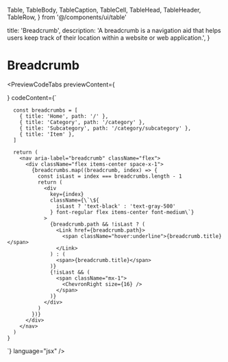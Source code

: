 
  Table,
  TableBody,
  TableCaption,
  TableCell,
  TableHead,
  TableHeader,
  TableRow,
} from '@/components/ui/table'

  title: 'Breadcrumb',
  description:
    'A breadcrumb is a navigation aid that helps users keep track of their location within a website or web application.',
}

# Breadcrumb

<PreviewCodeTabs
  previewContent={
    <div className="group flex w-full items-center justify-center">
      <Breadcrumb />
    </div>
  }
  codeContent={`

      const breadcrumbs = [
        { title: 'Home', path: '/' },
        { title: 'Category', path: '/category' },
        { title: 'Subcategory', path: '/category/subcategory' },
        { title: 'Item' },
      ]

      return (
        <nav aria-label="breadcrumb" className="flex">
          <div className="flex items-center space-x-1">
            {breadcrumbs.map((breadcrumb, index) => {
              const isLast = index === breadcrumbs.length - 1
              return (
                <div
                  key={index}
                  className={\`\${
                    isLast ? 'text-black' : 'text-gray-500'
                  } font-regular flex items-center font-medium\`}
                >
                  {breadcrumb.path && !isLast ? (
                    <Link href={breadcrumb.path}>
                      <span className="hover:underline">{breadcrumb.title}</span>
                    </Link>
                  ) : (
                    <span>{breadcrumb.title}</span>
                  )}
                  {!isLast && (
                    <span className="mx-1">
                      <ChevronRight size={16} />
                    </span>
                  )}
                </div>
              )
            })}
          </div>
        </nav>
      )
    }


`}
language="jsx"
/>
